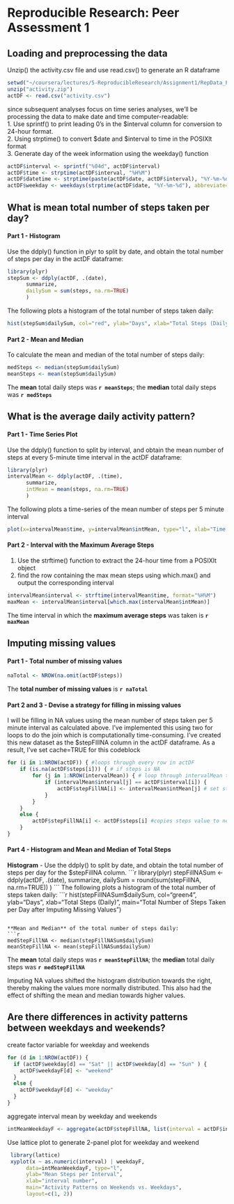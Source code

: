 # Reproducible Research: Peer Assessment 1


## Loading and preprocessing the data

Unzip() the activity.csv file and use read.csv() to generate an R dataframe
```r
setwd("~/coursera/lectures/5-ReproducibleResearch/Assignment1/RepData_PeerAssessment1")
unzip("activity.zip")
actDF <- read.csv("activity.csv")
```

since subsequent analyses focus on time series analyses, we'll be processing the data to make date and time computer-readable:  
1. Use sprintf() to print leading 0's in the \$interval column for conversion to 24-hour format.  
2. Using strptime() to convert \$date and \$interval to time in the POSIXlt format  
3. Generate day of the week information using the weekday() function  
```r
actDF$interval <- sprintf("%04d", actDF$interval)
actDF$time <- strptime(actDF$interval, "%H%M")               
actDF$datetime <- strptime(paste(actDF$date, actDF$interval), "%Y-%m-%d %H%M")
actDF$weekday <- weekdays(strptime(actDF$date, "%Y-%m-%d"), abbreviate=TRUE)
```

## What is mean total number of steps taken per day?

#### Part 1 - Histogram

Use the ddply() function in plyr to split by date, and obtain the total number of steps per day in the actDF dataframe:
```r
library(plyr)
stepSum <- ddply(actDF, .(date),
      summarize,
      dailySum = sum(steps, na.rm=TRUE)
      )
```
The following plots a histogram of the total number of steps taken daily:
```r
hist(stepSum$dailySum, col="red", ylab="Days", xlab="Total Steps (Daily)", main="Total Number of Steps Taken per Day")
```

#### Part 2 - Mean and Median

To calculate the mean and median of the total number of steps daily:
```r
medSteps <- median(stepSum$dailySum)
meanSteps <- mean(stepSum$dailySum)
```
The **mean** total daily steps was **`r meanSteps`**; the **median** total daily steps was **`r medSteps`**


## What is the average daily activity pattern?

#### Part 1 - Time Series Plot

Use the ddply() function to split by interval, and obtain the mean number of steps at every 5-minute time interval in the actDF dataframe:
```r
library(plyr)
intervalMean <- ddply(actDF, .(time),
      summarize,
      intMean = mean(steps, na.rm=TRUE)
      )
```
The following plots a time-series of the mean number of steps per 5 minute interval
```r
plot(x=intervalMean$time, y=intervalMean$intMean, type="l", xlab="Time of Day (Hours)", ylab="Average Number of Steps", main="Mean Number of Steps per 5-minute Interval")
```

#### Part 2 - Interval with the Maximum Average Steps
1. Use the strftime() function to extract the 24-hour time from a POSIXlt object  
2. find the row containing the max mean steps using which.max() and output the corresponding interval
```r
intervalMean$interval <- strftime(intervalMean$time, format="%H%M")
maxMean <- intervalMean$interval[which.max(intervalMean$intMean)]
```
The time interval in which the **maximum average steps** was taken is  **`r maxMean`**

## Imputing missing values

#### Part 1 - Total number of missing values
```r
naTotal <- NROW(na.omit(actDF$steps))
```
The **total number of missing values** is  **`r naTotal`**

#### Part 2 and 3 - Devise a strategy for filling in missing values

I will be filling in NA values using the mean number of steps taken per 5 minute interval as calculated above. I've implemented this using two for loops to do the join which is computationally time-consuming. I've created this new dataset as the \$stepFIllNA column in the actDF dataframe. As a result, I've set cache=TRUE for this codeblock

```r
for (i in 1:NROW(actDF)) { #loops through every row in actDF
    if (is.na(actDF$steps[i])) { # if steps is NA
        for (j in 1:NROW(intervalMean)) { # loop through intervalMean to find corresponding interval
            if (intervalMean$interval[j] == actDF$interval[i]) { 
                actDF$stepFillNA[i] <- intervalMean$intMean[j] # set stepsFillNA to interval mean
            }
        }
    }
    else {
        actDF$stepFillNA[i] <- actDF$steps[i] #copies steps value to new column
    }    
}
```

#### Part 4 - Histogram and Mean and Median of Total Steps

**Histogram** - Use the ddply() to split by date, and obtain the total number of steps per day for the $stepFillNA column. 
```r
library(plyr)
stepFillNASum <- ddply(actDF, .(date),
      summarize,
      dailySum = round(sum(stepFillNA, na.rm=TRUE))
      )
```
The following plots a histogram of the total number of steps taken daily:
```r
hist(stepFillNASum$dailySum, col="green4", ylab="Days", xlab="Total Steps (Daily)", main="Total Number of Steps Taken per Day after Imputing Missing Values")
```

**Mean and Median** of the total number of steps daily:
```r
medStepFillNA <- median(stepFillNASum$dailySum)
meanStepFillNA <- mean(stepFillNASum$dailySum)
```
The **mean** total daily steps was **`r meanStepFillNA`**; the **median** total daily steps was **`r medStepFillNA`**

Imputing NA values shifted the histogram distribution towards the right, thereby making the values more normally distributed. This also had the effect of shifting the mean and median towards higher values.

## Are there differences in activity patterns between weekdays and weekends?  
create factor variable  for weekday and weekends  
```r

for (d in 1:NROW(actDF)) {
  if (actDF$weekday[d] == "Sat" || actDF$weekday[d] == "Sun" ) {
    actDF$weekdayF[d] <- "weekend"
  }
  else {
    actDF$weekdayF[d] <- "weekday"
  }
}
```

aggregate interval mean by weekday and weekends
```r
intMeanWeekdayF <- aggregate(actDF$stepFillNA, list(interval = actDF$interval, weekdayF=actDF$weekdayF), mean)
```
 
Use lattice plot to generate 2-panel plot for weekday and weekend 
```r
 library(lattice)
 xyplot(x ~ as.numeric(interval) | weekdayF, 
      data=intMeanWeekdayF, type="l", 
      ylab="Mean Steps per Interval", 
      xlab="interval number", 
      main="Activity Patterns on Weekends vs. Weekdays",
      layout=c(1, 2))
 ```